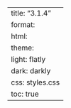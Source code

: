 ---
title: "3.1.4"
format:
    html:
        theme:
            light: flatly
            dark: darkly
        css: styles.css
        toc: true
---